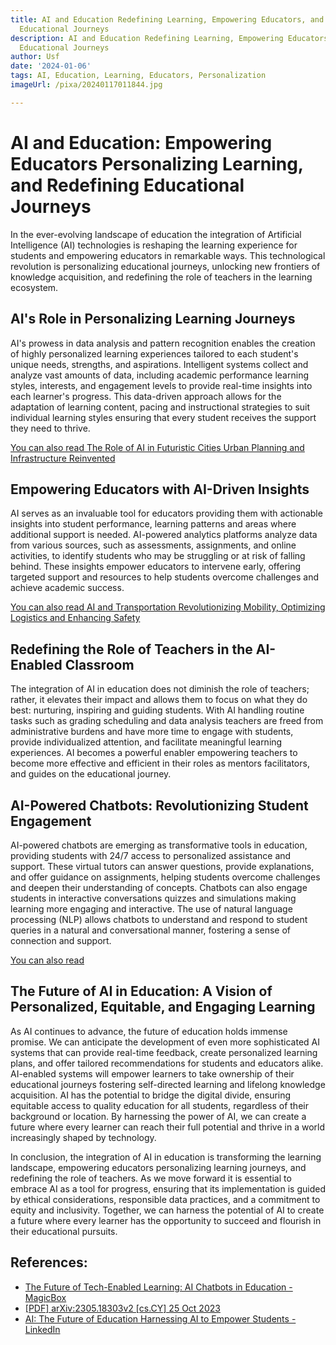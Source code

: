 ```yaml
---
title: AI and Education Redefining Learning, Empowering Educators, and Personalizing
  Educational Journeys
description: AI and Education Redefining Learning, Empowering Educators, and Personalizing
  Educational Journeys
author: Usf
date: '2024-01-06'
tags: AI, Education, Learning, Educators, Personalization
imageUrl: /pixa/20240117011844.jpg

---
```

# AI and Education: Empowering Educators Personalizing Learning, and Redefining Educational Journeys

In the  ever-evolving landscape of education  the integration of  Artificial Intelligence (AI) technologies is reshaping the learning  experience for students  and empowering educators in remarkable ways. This technological revolution is  personalizing educational journeys, unlocking new frontiers of knowledge acquisition, and  redefining the role of teachers in the learning ecosystem.

## AI's Role in Personalizing Learning Journeys

AI's prowess in data  analysis and pattern recognition enables  the creation of highly personalized learning experiences tailored to each student's unique  needs, strengths, and aspirations. Intelligent systems collect and analyze  vast amounts of data, including academic performance learning styles, interests, and engagement levels to provide real-time  insights into each  learner's progress. This data-driven approach allows for the adaptation of learning content,  pacing and  instructional strategies to suit individual learning styles ensuring  that  every student receives the support they need to thrive.

[You can also read The Role of AI in  Futuristic Cities Urban Planning and Infrastructure Reinvented](The%20Role%20of%20AI%20in%20Futuristic%20Cities%20Urban%20Planning%20and%20Infrastructure%20Reinvented)


## Empowering Educators with AI-Driven  Insights

AI serves as an invaluable tool  for educators providing them with  actionable insights  into  student performance,  learning patterns and areas where  additional support is needed. AI-powered analytics platforms  analyze data from various sources, such as assessments, assignments,  and online activities, to identify students  who may be struggling or at risk of  falling behind.  These insights empower educators to intervene  early, offering targeted support and resources to help students overcome challenges and achieve academic success.

[You can also read  AI and Transportation Revolutionizing  Mobility, Optimizing Logistics and Enhancing Safety](AI%20and%20Transportation%20Revolutionizing%20Mobility%2C%20Optimizing%20Logistics%2C%20and%20Enhancing%20Safety)


## Redefining the Role of Teachers in the AI-Enabled Classroom

The integration of AI in education does not diminish  the role of teachers; rather, it elevates their  impact and allows  them to focus on what they do best: nurturing, inspiring and guiding students. With AI handling routine tasks such as grading scheduling and data analysis teachers are freed from administrative burdens and have more time to engage with  students, provide individualized attention, and facilitate meaningful learning experiences. AI becomes a powerful enabler empowering teachers to become more effective and efficient in their roles as mentors facilitators, and guides on the educational journey.

## AI-Powered Chatbots: Revolutionizing Student Engagement

AI-powered chatbots are emerging  as transformative tools in  education, providing students with  24/7 access to personalized assistance and support. These virtual tutors can answer questions,  provide explanations, and offer guidance on assignments, helping  students overcome challenges and deepen their understanding of concepts. Chatbots can also engage students in interactive conversations quizzes and simulations making learning more engaging  and interactive. The use of natural language processing (NLP) allows  chatbots to understand and respond to student queries in a natural and conversational manner, fostering  a sense of connection and  support.

[You can also read ]()


## The Future of AI in Education:  A Vision  of Personalized,  Equitable, and Engaging Learning

As AI continues  to advance, the future of education holds immense promise. We can anticipate the development of even more sophisticated AI systems that can provide real-time feedback, create personalized learning plans, and offer tailored recommendations for students  and educators alike. AI-enabled systems will empower learners to take ownership of their educational journeys fostering self-directed learning and lifelong knowledge acquisition. AI has the potential  to  bridge the digital divide,  ensuring equitable access to quality education for all students, regardless of their background or location. By harnessing the power  of AI, we can  create a future where every learner can reach their full potential and thrive in a  world increasingly shaped by technology.

In conclusion, the integration of AI in education is transforming the learning landscape,  empowering educators personalizing learning journeys, and redefining the role of teachers. As we move forward it is essential  to embrace AI as  a tool for progress, ensuring that its implementation is guided by ethical considerations, responsible  data practices, and a commitment to equity and inclusivity. Together,  we can harness the potential of AI to create a  future where  every learner has the opportunity to  succeed and flourish in their educational pursuits.

## References:
- [The Future of Tech-Enabled Learning: AI Chatbots in Education - MagicBox](https://www.getmagicbox.com/blog/the-future-of-tech-enabled-learning-ai-chatbots-in-education/)
- [[PDF] arXiv:2305.18303v2 [cs.CY] 25 Oct 2023](https://arxiv.org/pdf/2305.18303)
- [AI: The Future of Education Harnessing AI to Empower Students - LinkedIn](https://www.linkedin.com/pulse/ai-future-education-harnessing-empower-students-chris-chiancone)
